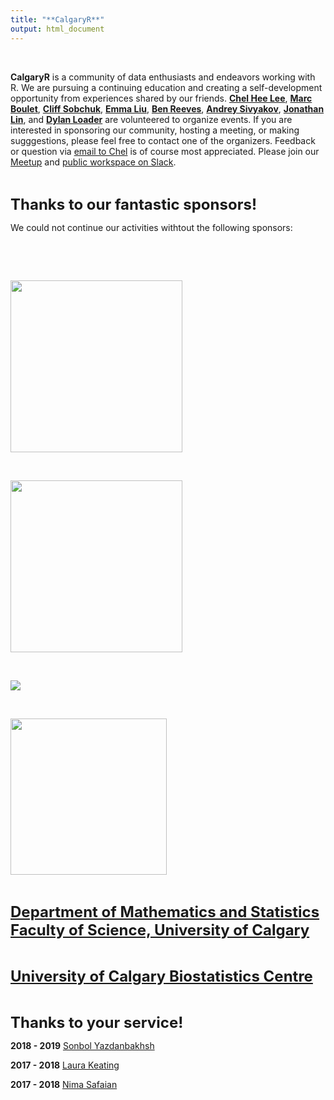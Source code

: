 ```yaml
---
title: "**CalgaryR**"
output: html_document
---
```


<br>

**CalgaryR** is a community of data enthusiasts and endeavors working with R.  We are pursuing a continuing education and creating a self-development opportunity from experiences shared by our friends.  **[Chel Hee Lee](https://www.linkedin.com/in/gnustats/){target="_blank"}**, **[Marc Boulet](https://www.linkedin.com/in/marc-boulet-5bb87023/){target="_blank"}**, **[Cliff Sobchuk](https://www.linkedin.com/in/cliff-sobchuk/){target="_blank"}**, **[Emma Liu](https://www.linkedin.com/in/emma-yizhou-liu-7a8b3242/){target="_blank"}**, **[Ben Reeves](https://www.linkedin.com/in/benjamin-reeves-91566767/){target="_blank"}**, **[Andrey Sivyakov](https://www.linkedin.com/in/andrey-sivyakov-030394114/){target="_blank"}**, **[Jonathan Lin](https://github.com/jonlinca){target="_blank"}**, and **[Dylan Loader](https://www.linkedin.com/in/dylan-loader/){target="_blank"}**  are volunteered to organize events.   If you are interested in sponsoring our community, hosting a meeting, or making sugggestions, please feel free to contact one of the organizers.   Feedback or question via [email to Chel](mailto:imstatsbee@gmail.com) is of course most appreciated.  Please join our [Meetup](https://www.meetup.com/Calgary-R-User-Group/){target="_blank"} and  [public workspace on Slack](https://yyc-r.slack.com/){target="_blank"}.

<br>

**<font size=5>Thanks to our fantastic sponsors!</font>**  

We could not continue our activities withtout the following sponsors:

<br>

<!-- 
[![](./img/dccm.png){width=300px}](https://cumming.ucalgary.ca/labs/calgary-critical-care-research-network/){target="_blank"} 
&nbsp;&nbsp;&nbsp;&nbsp;&nbsp;&nbsp;
-->

<br>

[![](./img/RConsortium_Horizontal_Pantone.png){width=275px}](https://www.r-consortium.org/){target="_blank"}

<br> 

[![](./img/webhorizfulllarge.png){width=275px}](https://www.pims.math.ca/){target="_blank"}

<br>

<font size="5">  <b>[![](./img/ucchi.jpg)](https://cumming.ucalgary.ca/centres/centre-health-informatics){target="_blank"} </b>  </font>

<br>

[![](./img/cenovus.png){width=250px}](https://www.cenovus.com/){target="_blank"}

<br> 

<font size="5">  <b>[Department of Mathematics and Statistics <br>Faculty of Science, University of Calgary](http://math.ucalgary.ca/){target="_blank"} </b>  </font>

<br>

<font size="5"> <b>[University of Calgary Biostatistics Centre](https://obrieniph.ucalgary.ca/research/centres-programs-research-groups-and-units/biostatistics-centre-ucbc){target="_blank"}</b> </font>

<br>



**<font size=5>Thanks to your service!</font>**  

**2018 - 2019** [Sonbol Yazdanbakhsh](https://www.linkedin.com/in/sonbol-yazdanbakhsh-ph-d-99502735/){target="_blank"}

**2017 - 2018** [Laura Keating](https://www.linkedin.com/in/laurakeating/){target="_blank"} 

**2017 - 2018** [Nima Safaian](https://www.linkedin.com/in/nimasafaian/){target="_blank"}
